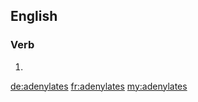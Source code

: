 ==English==

===Verb===
{{head|en}}

# {{en-third-person singular of|adenylate}}

[[de:adenylates]]
[[fr:adenylates]]
[[my:adenylates]]